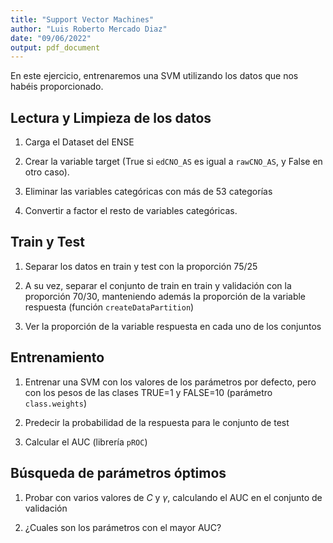 ```yaml
---
title: "Support Vector Machines"
author: "Luis Roberto Mercado Diaz"
date: "09/06/2022"
output: pdf_document
---
```


En este ejercicio, entrenaremos una SVM utilizando los datos que nos habéis proporcionado.

## Lectura y Limpieza de los datos

1. Carga el Dataset del ENSE

2. Crear la variable target (True si `edCNO_AS` es igual a `rawCNO_AS`, y False en otro caso).

3. Eliminar las variables categóricas con más de 53 categorías

4. Convertir a factor el resto de variables categóricas.


## Train y Test

1. Separar los datos en train y test con la proporción 75/25

2. A su vez, separar el conjunto de train en train y validación con la proporción 70/30, manteniendo además la proporción de la variable respuesta (función `createDataPartition`)

3. Ver la proporción de la variable respuesta en cada uno de los conjuntos


## Entrenamiento 

1. Entrenar una SVM con los valores de los parámetros por defecto, pero con los pesos de las clases TRUE=1 y FALSE=10 (parámetro `class.weights`)

2. Predecir la probabilidad de la respuesta para le conjunto de test

3. Calcular el AUC (librería `pROC`)


## Búsqueda de parámetros óptimos

1. Probar con varios valores de $C$ y $\gamma$, calculando el AUC en el conjunto de validación

2. ¿Cuales son los parámetros con el mayor AUC?

